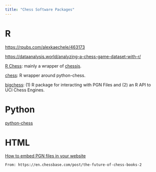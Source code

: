 ```yaml
---
title: "Chess Software Packages"
---
```


# R

<https://rpubs.com/alexkaechele/463173>

<https://dataanalysis.world/analyzing-a-chess-game-dataset-with-r/>

[R Chess](http://jkunst.com/rchess/): mainly a wrapper of [chessjs](https://github.com/jhlywa/chess.js).

[chess](https://curso-r.github.io/chess/): R wrapper around python-chess.

[bigchess](https://github.com/rosawojciech/bigchess): (1) R package for interacting with PGN Files and (2) an R API to UCI Chess Engines.


# Python
[python-chess](https://github.com/niklasf/python-chess)


# HTML

[How to embed PGN files in your website](https://play.chessbase.com/en/howto/embedpgn)

    From: https://en.chessbase.com/post/the-future-of-chess-books-2